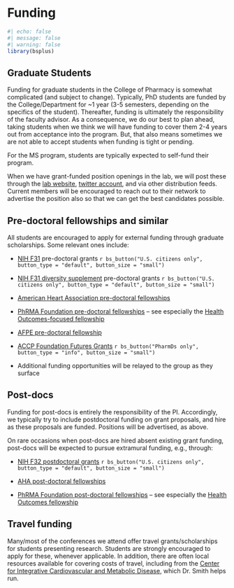 # Funding {#sec-funding}

```r
#| echo: false
#| message: false
#| warning: false
library(bsplus)
```

## Graduate Students

Funding for graduate students in the College of Pharmacy is somewhat complicated (and subject to change). Typically, PhD students are funded by the College/Department for \~1 year (3-5 semesters, depending on the specifics of the student). Thereafter, funding is ultimately the responsibility of the faculty advisor. As a consequence, we do our best to plan ahead, taking students when we think we will have funding to cover them 2-4 years out from acceptance into the program. But, that also means sometimes we are not able to accept students when funding is tight or pending.

For the MS program, students are typically expected to self-fund their program.

When we have grant-funded position openings in the lab, we will post these through the [lab website](https://cvmedlab.org/), [twitter account](https://twitter.com/CVmedLab/), and via other distribution feeds. Current members will be encouraged to reach out to their network to advertise the position also so that we can get the best candidates possible.

## Pre-doctoral fellowships and similar {.unnumbered}

All students are encouraged to apply for external funding through graduate scholarships. Some relevant ones include:

-   [NIH F31](https://researchtraining.nih.gov/programs/fellowships/F31) pre-doctoral grants `r bs_button("U.S. citizens only", button_type = "default", button_size = "small")`

-   [NIH F31 diversity supplement](https://researchtraining.nih.gov/programs/fellowships/F31-diversity) pre-doctoral grants `r bs_button("U.S. citizens only", button_type = "default", button_size = "small")`

-   [American Heart Association pre-doctoral fellowships](https://professional.heart.org/en/research-programs/application-information/predoctoral-fellowship)

-   [PhRMA Foundation pre-doctoral fellowships](https://www.phrmafoundation.org/awards/pre-doctoral-fellowship-awards/) -- see especially the [Health Outcomes-focused fellowship](https://www.phrmafoundation.org/awards/pre-doctoral-fellowship-awards/value-assessment-health-outcomes/)

-   [AFPE pre-doctoral fellowship](https://afpepharm.org/index.php/pre-doctoral-fellowships/)

-   [ACCP Foundation Futures Grants](https://www.accpfoundation.org/futures/) `r bs_button("PharmDs only", button_type = "info", button_size = "small")`

-   Additional funding opportunities will be relayed to the group as they surface

## Post-docs

Funding for post-docs is entirely the responsibility of the PI. Accordingly, we typically try to include postdoctoral funding on grant proposals, and hire as these proposals are funded. Positions will be advertised, as above. 

On rare occasions when post-docs are hired absent existing grant funding, post-docs will be expected to pursue extramural funding, e.g., through: 

-   [NIH F32 postdoctoral grants](https://researchtraining.nih.gov/programs/fellowships/F32) `r bs_button("U.S. citizens only", button_type = "default", button_size = "small")`

-   [AHA post-doctoral fellowships](https://professional.heart.org/en/research-programs/application-information/postdoctoral-fellowship)

-   [PhRMA Foundation post-doctoral fellowships](https://www.phrmafoundation.org/awards/post-doctoral-fellowships/) -- see especially the [Health Outcomes fellowship](https://www.phrmafoundation.org/awards/post-doctoral-fellowships/value-assessment-health-outcomes/)

## Travel funding

Many/most of the conferences we attend offer travel grants/scholarships for students presenting research. Students are strongly encouraged to apply for these, whenever applicable. In addition, there are often local resources available for covering costs of travel, including from the [Center for Integrative Cardiovascular and Metabolic Disease](http://cicmd.center.ufl.edu/resources-2/cicmd-travel-awards-forms/), which Dr. Smith helps run.
